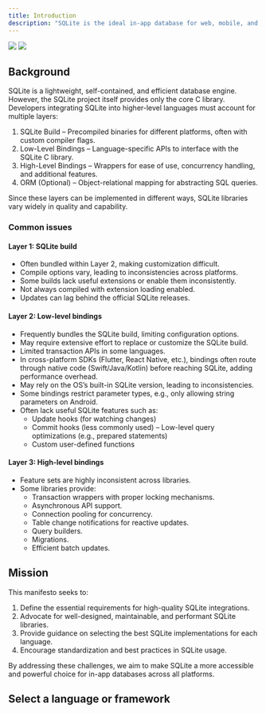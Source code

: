```yaml
---
title: Introduction
description: "SQLite is the ideal in-app database for web, mobile, and desktop applications. However, there is no standardized implementation for higher-level languages. This manifesto outlines the challenges, common issues, and guiding principles for effective SQLite integration."
---
```

<Frame>
  <img className="block h-32 dark:hidden" src="/logo/light.svg" />
  <img className="hidden h-32 dark:block" src="/logo/dark.svg" />
</Frame>

## Background
SQLite is a lightweight, self-contained, and efficient database engine. However, the SQLite project itself provides only the core C library. Developers integrating SQLite into higher-level languages must account for multiple layers:
1. SQLite Build – Precompiled binaries for different platforms, often with custom compiler flags.
2. Low-Level Bindings – Language-specific APIs to interface with the SQLite C library.
3. High-Level Bindings – Wrappers for ease of use, concurrency handling, and additional features.
4. ORM (Optional) – Object-relational mapping for abstracting SQL queries.

Since these layers can be implemented in different ways, SQLite libraries vary widely in quality and capability.

### Common issues

#### Layer 1: SQLite build
- Often bundled within Layer 2, making customization difficult.
- Compile options vary, leading to inconsistencies across platforms.
- Some builds lack useful extensions or enable them inconsistently.
- Not always compiled with extension loading enabled.
- Updates can lag behind the official SQLite releases.

#### Layer 2: Low-level bindings
- Frequently bundles the SQLite build, limiting configuration options.
- May require extensive effort to replace or customize the SQLite build.
- Limited transaction APIs in some languages.
- In cross-platform SDKs (Flutter, React Native, etc.), bindings often route through native code (Swift/Java/Kotlin) before reaching SQLite, adding performance overhead.
- May rely on the OS’s built-in SQLite version, leading to inconsistencies.
- Some bindings restrict parameter types, e.g., only allowing string parameters on Android.
- Often lack useful SQLite features such as:
  - Update hooks (for watching changes)
  - Commit hooks (less commonly used)
  – Low-level query optimizations (e.g., prepared statements)
  - Custom user-defined functions

#### Layer 3: High-level bindings
- Feature sets are highly inconsistent across libraries.
- Some libraries provide:
  - Transaction wrappers with proper locking mechanisms.
  - Asynchronous API support.
  - Connection pooling for concurrency.
  - Table change notifications for reactive updates.
  - Query builders.
  - Migrations.
  - Efficient batch updates.

## Mission

This manifesto seeks to:

1. Define the essential requirements for high-quality SQLite integrations.
2. Advocate for well-designed, maintainable, and performant SQLite libraries.
3. Provide guidance on selecting the best SQLite implementations for each language.
4. Encourage standardization and best practices in SQLite usage.

By addressing these challenges, we aim to make SQLite a more accessible and powerful choice for in-app databases across all platforms.

## Select a language or framework

<CardGroup cols={2}>
  <Card
    title="JavaScript"
    icon="js"
    href="https://localfirstnews.mintlify.app/recommended-libraries/javascript"
    target="_self"
  >
  </Card>
  <Card
    title="React Native"
    icon="react"
    href="https://localfirstnews.mintlify.app/recommended-libraries/react-native"
    target="_self"
  >
  </Card>
</CardGroup>

<CardGroup cols={2}>
  <Card
    title="Flutter"
    icon="flutter"
    href="https://localfirstnews.mintlify.app/recommended-libraries/flutter"
    target="_self"
  >
  </Card>
  <Card
    title="Kotlin Multiplatform"
    icon="k"
    href="https://localfirstnews.mintlify.app/recommended-libraries/kotlin-multiplatform"
    target="_self"
  >
  </Card>
</CardGroup>


